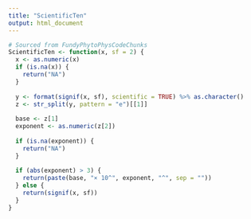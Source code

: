 ```yaml
---
title: "ScientificTen"
output: html_document
---
```


```r
# Sourced from FundyPhytoPhysCodeChunks
ScientificTen <- function(x, sf = 2) {
  x <- as.numeric(x)
  if (is.na(x)) {
    return("NA")
  }
  
  y <- format(signif(x, sf), scientific = TRUE) %>% as.character()
  z <- str_split(y, pattern = "e")[[1]]
  
  base <- z[1]
  exponent <- as.numeric(z[2])
  
  if (is.na(exponent)) {
    return("NA")
  }
  
  if (abs(exponent) > 3) {
    return(paste(base, "× 10^", exponent, "^", sep = ""))
  } else {
    return(signif(x, sf))
  }
}
```


